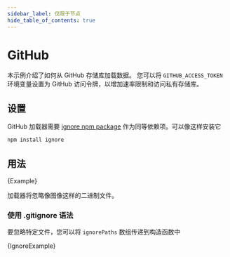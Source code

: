```yaml
---
sidebar_label: 仅限于节点
hide_table_of_contents: true
---
```



# GitHub


本示例介绍了如何从 GitHub 存储库加载数据。
您可以将 `GITHUB_ACCESS_TOKEN` 环境变量设置为 GitHub 访问令牌，以增加速率限制和访问私有存储库。


## 设置


GitHub 加载器需要 [ignore npm package](https://www.npmjs.com/package/ignore) 作为同等依赖项。可以像这样安装它


```bash npm2yarn
npm install ignore

```



## 用法






<CodeBlock language="typescript">{Example}</CodeBlock>



加载器将忽略像图像这样的二进制文件。


### 使用 .gitignore 语法


要忽略特定文件，您可以将 `ignorePaths` 数组传递到构造函数中





<CodeBlock language="typescript">{IgnoreExample}</CodeBlock>

